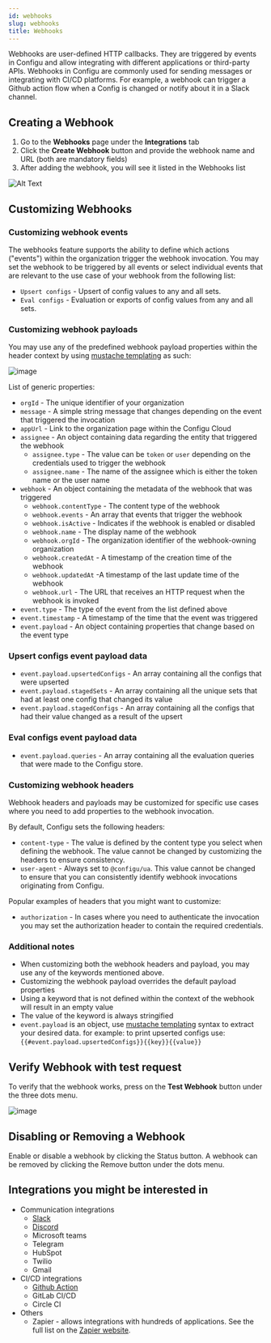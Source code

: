 ```yaml
---
id: webhooks
slug: webhooks
title: Webhooks
---
```


Webhooks are user-defined HTTP callbacks. They are triggered by events in Configu and allow integrating with different applications or third-party APIs. Webhooks in Configu are commonly used for sending messages or integrating with CI/CD platforms.
For example, a webhook can trigger a Github action flow when a Config is changed or notify about it in a Slack channel.

## Creating a Webhook

1. Go to the **Webhooks** page under the **Integrations** tab
2. Click the **Create Webhook** button and provide the webhook name and URL (both are mandatory fields)
3. After adding the webhook, you will see it listed in the Webhooks list

![Alt Text](./img/webhooks/create-webhook.gif)

## Customizing Webhooks

### Customizing webhook events
The webhooks feature supports the ability to define which actions ("events") within the organization trigger the webhook invocation. 
You may set the webhook to be triggered by all events or select individual events that are relevant to the use case of your webhook from the following list:

- `Upsert configs` - Upsert of config values to any and all sets.
- `Eval configs` - Evaluation or exports of config values from any and all sets.

### Customizing webhook payloads
You may use any of the predefined webhook payload properties within the header context by using [mustache templating](https://mustache.github.io/) as such:

![image](./img/webhooks/webhook-payload.png)

List of generic properties:
- `orgId` - The unique identifier of your organization
- `message` - A simple string message that changes depending on the event that triggered the invocation
- `appUrl` - Link to the organization page within the Configu Cloud
- `assignee` - An object containing data regarding the entity that triggered the webhook
  - `assignee.type` - The value can be `token` or `user` depending on the credentials used to trigger the webhook
  - `assignee.name` - The name of the assignee which is either the token name or the user name
- `webhook` - An object containing the metadata of the webhook that was triggered
  - `webhook.contentType` - The content type of the webhook
  - `webhook.events` - An array that events that trigger the webhook
  - `webhook.isActive` - Indicates if the webhook is enabled or disabled
  - `webhook.name` - The display name of the webhook
  - `webhook.orgId` - The organization identifier of the webhook-owning organization 
  - `webhook.createdAt` - A timestamp of the creation time of the webhook
  - `webhook.updatedAt` -A timestamp of the last update time of the webhook
  - `webhook.url` - The URL that receives an HTTP request when the webhook is invoked
- `event.type` - The type of the event from the list defined above
- `event.timestamp` - A timestamp of the time that the event was triggered
- `event.payload` - An object containing properties that change based on the event type

### Upsert configs event payload data
- `event.payload.upsertedConfigs` - An array containing all the configs that were upserted
- `event.payload.stagedSets` - An array containing all the unique sets that had at least one config that changed its value
- `event.payload.stagedConfigs` - An array containing all the configs that had their value changed as a result of the upsert

### Eval configs event payload data
- `event.payload.queries` - An array containing all the evaluation queries that were made to the Configu store.

### Customizing webhook headers
Webhook headers and payloads may be customized for specific use cases where you need to add properties to the webhook invocation.

By default, Configu sets the following headers:
- `content-type` - The value is defined by the content type you select when defining the webhook. The value cannot be changed by customizing the headers to ensure consistency.
- `user-agent` - Always set to `@configu/ua`. This value cannot be changed to ensure that you can consistently identify webhook invocations originating from Configu.

Popular examples of headers that you might want to customize:
- `authorization` - In cases where you need to authenticate the invocation you may set the authorization header to contain the required credentials.

### Additional notes
- When customizing both the webhook headers and payload, you may use any of the keywords mentioned above.
- Customizing the webhook payload overrides the default payload properties
- Using a keyword that is not defined within the context of the webhook will result in an empty value
- The value of the keyword is always stringified
- `event.payload` is an object, use [mustache templating](https://mustache.github.io/) syntax to extract your desired data.
  for example: to print upserted configs use: `{{#event.payload.upsertedConfigs}}{{key}}{{value}}`

## Verify Webhook with test request

To verify that the webhook works, press on the **Test Webhook** button under the three dots menu.

![image](./img/webhooks/webhook-test.png)

## Disabling or Removing a Webhook

Enable or disable a webhook by clicking the Status button.
A webhook can be removed by clicking the Remove button under the dots menu.

## Integrations you might be interested in
- Communication integrations
  - [Slack](/webhook-slack)
  - [Discord](/webhook-discord)
  - Microsoft teams 
  - Telegram
  - HubSpot
  - Twilio
  - Gmail
- CI/CD integrations
  - [Github Action](/webhook-github-action)
  - GitLab CI/CD
  - Circle CI
- Others
  - Zapier - allows integrations with hundreds of applications. See the full list on the [Zapier website](https://zapier.com/apps).